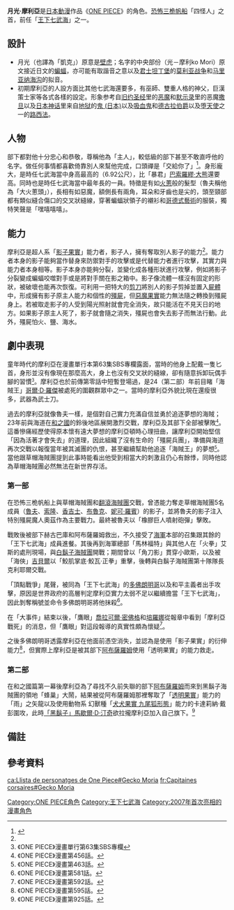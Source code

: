 
{{多個問題|
{{inappropriate tone|time=2016-03-08T17:57:39+00:00}}
{{fansite}}
{{Notability Unreferenced |time=2014-01-01T05:13:33+00:00}}
}}
{{noteTA|G1=OnePiece
|1=zh-hans:影革命;zh-hk:影革命;zh-tw:影革命;
|2=zh-hans:影法師;zh-hk:影法師;zh-tw:影法師;
}}
{{Pathnav|ONE PIECE|ONE PIECE角色列表|海賊 (ONE PIECE)}}
{{ONE PIECE人物
| 人物名稱 = 月光·摩利亞
| 日語名稱 = {{lang|ja|ゲッコー・モリア}}
| 英文譯名 = {{lang|en|Gecho Moria}}
| 圖像 = [[檔案:Moria.JPG|200px]]
| 圖像標題 = 
| 初次登場 = 漫畫第455話、動畫第349話
| 聲優 = {{Plain list| 
{{JPN}}
* [[寶龜克壽|寶龜克壽]]
{{ROC}}
* [[孫中台|孫中台]]
{{HKG}}
* [[蔡忠衛|蔡忠衛]]{{small|（[[now寬頻電視|Now]]）}}
{{US}}
* {{link-en|克里斯·格爾羅|Chris Guerrero}}{{small|（[[Funimation|Funi]]）}}
}}
| 性別 = 男
| 年齡 = （第一部）48歲<small><ref name="ONEPIECE_58_SBS">《ONE PIECE》漫畫第58卷SBS詢問專欄。</ref></small><br/>（第二部）50歲
| 生日 = 9月6日
| 出生地 = 西海
| 血型 = X型
| 身高 = {{height|m=6.92}}<small><ref name="ONEPIECE_58_SBS" /></small>
| 職業身分 = [[海賊_(ONE_PIECE)|海賊]]
| 夢想 = 成為海賊王（靠別人的力量）
| 惡魔果實 = 超人系「影子果實」
| 海賊稱號 = <s>「[[王下七武海|王下七武海]]」</s>（被除名）
| 海賊團 = <s>月光海賊團</s><br/> →[[ONE_PIECE海賊列表#恐怖三桅帆船海賊團|恐怖三桅帆船海賊團]]
| 海賊團職位 = 船長
| 懸賞金 = 3億2,000萬（任名為七武海前→恢復懸賞）
| 喜歡的食物 = [[魚子醬|魚子醬]]、[[醃泡|醃泡]]
| 代表動物 = [[蝙蝠|蝙蝠]]、[[壁虎|壁虎]]<ref>來自名字Gekko的翻譯及招式影角槍的形象</ref>
| 台灣譯名 = {{lang|zh-tw|月光·摩利亞}}<small>（[[東立出版社|東立]]）</small>
| 港澳譯名 = {{lang|zh-hk|月光·摩利亞}}<small>（[[天下出版|天下]]）</small>
| 大陸譯名 = 
}}
'''月光·摩利亞'''是[[日本動漫|日本動漫]]作品《[[ONE_PIECE|ONE PIECE]]》的角色。[[恐怖三桅帆船|恐怖三桅帆船]]「四怪人」之首，前任「[[王下七武海|王下七武海]]」之一。

== 設計 ==
* 月光（也譯為「凱克」）原意是[[壁虎|壁虎]]；名字的中央部份（光－摩利ko Mori）原文接近日文的[[蝙蝠|蝙蝠]]，亦可能有取諧音之意以及[[君士坦丁堡|君士坦丁堡]]的[[莫利亚战争|莫利亚战争]]和[[马里亚纳海沟|马里亚纳海沟]]的拟音。
* 初期摩利亞的人設方面比其他七武海還要多，有巫師、雙重人格的神父，巨漢策士家等各式各樣的設定。形象参考自[[旧约圣经|旧约圣经]]里的[[恶魔|恶魔]]和[[默示录|默示录]]里的恶魔[[撒旦|撒旦]]以及[[日本神话|日本神话]]里来自[[地狱|地狱]]的[[鬼_(日本)|鬼 (日本)]]以及[[吸血鬼|吸血鬼]]和[[德古拉伯爵|德古拉伯爵]]以及[[堕天使|堕天使]]之一的[[路西法|路西法]]。

== 人物 ==
部下都對他十分忠心和恭敬，尊稱他為「主人」，較低級的部下甚至不敢直呼他的名字。做任何事情都喜歡倚靠別人來幫他完成，口頭禪是「交給你了」<ref name=comic_people01>{{Cite web |url=http://comic.people.com.cn/GB/238131/238181/16915040.html |title=原王下七武海 月光·莫利亚 |date=2012年1月18日 |work=人民网动漫频道 |access-date=2014年2月7日 |archive-url=https://web.archive.org/web/20130617053849/http://comic.people.com.cn/GB/238131/238181/16915040.html |archive-date=2013年6月17日 |dead-url=yes }}</ref>。身形龐大，是時任七武海當中身高最高的（6.92公尺），比「暴君」[[革命軍_(ONE_PIECE)#巴索羅繆·大熊|巴索羅繆·大熊]]還要高。同時也是時任七武海當中最年長的一員。特徵是有如[[火蔥|火蔥]]般的髮型（魯夫稱他為「大火蔥頭」），長相有如惡魔，額側長有兩角，耳朵和牙齒也是尖的，頭至頸部都有類似縫合傷口的交叉狀縫線，穿著蝙蝠狀領子的襯衫和[[哥德式藝術|哥德式藝術]]的服裝，獨特笑聲是「嘿嘻嘻嘻」。

== 能力 ==
摩利亞是超人系「[[惡魔果實|影子果實]]」能力者，影子人，擁有奪取別人影子的能力<ref name=comic_people01/>。能力者本身的影子能夠當作替身來防禦對手的攻擊或是代替能力者進行攻擊，其實力與能力者本身相等。影子本身亦能夠分裂，並變化成各種形狀進行攻擊，例如將影子分裂變成蝙蝠咬噬對手或是將對手關在影之箱中。影子像流體一樣沒有固定的形狀，被破壞也能再次恢復。可利用一把特大的[[剪刀|剪刀]]將別人的影子剪掉並置入[[屍體|屍體]]中，形成擁有影子原主人能力和個性的[[殭屍|殭屍]]，但[[惡魔果實|惡魔果實]]能力無法隨之轉換到殭屍身上。若被取走影子的人受到陽光照射就會完全消失，故只能活在不見天日的地方。如果影子原主人死了，影子就會隨之消失，殭屍也會失去影子而無法行動。此外，殭屍怕火、鹽、海水。

== 劇中表現 ==
童年時代的摩利亞在漫畫單行本第63集SBS專欄露面，當時的他身上配戴一隻匕首，身形並沒有像現在那麼高大，身上也沒有交叉狀的縫線，卻有隨意拆卸玩偶手腳的習慣<small><ref>《ONE PIECE》漫畫單行第63集SBS專欄</ref></small>。摩利亞也於前傳第零話中短暫登場過，是24（第二部）年前目睹「海賊王」[[哥爾·D·羅傑|哥爾·D·羅傑]]被處死的圍觀群眾中之一。當時的摩利亞外貌比現在還瘦很多，武器為武士刀。

過去的摩利亞就像魯夫一樣，是個對自己實力充滿自信並勇於追逐夢想的海賊；23年前與海道在[[和之國|和之國]]的鈴後地區展開激烈交戰，摩利亞及其部下全部被擊敗<small><ref>《ONE PIECE》漫畫第456話。</ref></small>。這番慘痛經歷使得原本懷有遠大夢想的摩利亞頓時心理扭曲，讓摩利亞開始堅信「因為活著才會失去」的道理，因此組織了沒有生命的「殭屍兵團」，準備與海道再次交戰以報復當年被其滅團的仇恨，甚至繼續幫助他追逐「海賊王」的夢想<small><ref>《ONE PIECE》漫畫第463話。</ref></small>。當他跟草帽海賊團提到此事時能看出他受到相當大的刺激且仍心有餘悸，同時他認為草帽海賊團必然無法在新世界存活。


=== 第一部 ===
在恐怖三桅帆船上與草帽海賊團和[[翻滾海賊團|翻滾海賊團]]交戰，曾憑能力奪走草帽海賊團5名成員（[[魯夫|魯夫]]、[[索隆|索隆]]、[[香吉士_(ONE_PIECE)|香吉士]]、[[布魯克|布魯克]]、[[妮可·羅賓|妮可·羅賓]]）的影子，並將魯夫的影子注入特別殭屍魔人奧茲作為主要戰力。最終被魯夫以「橡膠巨人噴射砲彈」擊敗。

戰敗後被部下赫古巴庫和阿布薩羅姆救出，不久接受了[[海軍_(ONE_PIECE)|海軍]]本部的召集跟其餘的「王下七武海」成員進餐。其後再到海軍總部「馬林福特」與其他人在「火拳」艾斯的處刑現場，與[[白鬍子海賊團|白鬍子海賊團]]開戰；期間曾以「角刀影」貫穿小歐斯，以及被「海俠」[[吉貝爾|吉貝爾]]以「鮫肌掌底·鮫瓦·正拳」重擊，後轉與白鬍子海賊團第十隊隊長克利耶爾交戰。

「頂點戰爭」尾聲，被同為「王下七武海」的[[唐吉訶德·多佛朗明哥|多佛朗明哥]]以及和平主義者出手攻擊，原因是世界政府的高層判定摩利亞實力太弱不足以繼續擔當「王下七武海」，因此剝奪稱號並命令多佛朗明哥將他抹殺<ref>《ONE PIECE》漫畫第581話。</ref>。

在「大事件」結束以後，「鷹眼」[[喬拉可爾·密佛格|喬拉可爾·密佛格]]和[[ONE_PIECE海賊列表#培羅娜|培羅娜]]從報章中看到「摩利亞戰死」的消息，但「鷹眼」對這段報導的真實性頗為懷疑<ref>《ONE PIECE》漫畫第592話。</ref>。

之後多佛朗明哥透露摩利亞在他面前憑空消失，並認為是使用「影子果實」的衍伸能力<ref>《ONE PIECE》漫畫第595話。</ref>，但實際上摩利亞是被其部下[[ONE_PIECE海賊列表#阿布薩羅姆|阿布薩羅姆]]使用「透明果實」的能力救走。

=== 第二部 ===
在和之國篇第一幕後摩利亞為了尋找不久前失聯的部下[[ONE_PIECE海賊列表#阿布薩羅姆|阿布薩羅姆]]而來到黑鬍子海賊團的領地「蜂巢」大鬧，結果被從阿布薩羅姆那裡奪取了「[[惡魔果實|透明果實]]」能力的「雨」之矢龍以及使用動物系 幻獸種「[[惡魔果實|犬犬果實 九尾狐形態]]」能力的卡達莉納·戴彭圍攻，此時[[馬歇爾·D·汀奇|「黑鬍子」馬歇爾·D·汀奇]]欲拉攏摩利亞加入自己旗下。<ref>《ONE PIECE》漫畫第925話。</ref>

== 備註 ==
{{NoteFoot}}

== 參考資料 ==
{{Reflist|3}}

{{ONE PIECE}}
{{DEFAULTSORT:Gekko Moria}}
[[Category:ONE_PIECE角色|Category:ONE PIECE角色]]
[[Category:王下七武海|Category:王下七武海]]
[[Category:2007年首次亮相的漫畫角色|Category:2007年首次亮相的漫畫角色]]

[[ca:Llista_de_personatges_de_One_Piece#Gecko_Moria|ca:Llista de personatges de One Piece#Gecko Moria]]
[[fr:Capitaines_corsaires#Gecko_Moria|fr:Capitaines corsaires#Gecko Moria]]